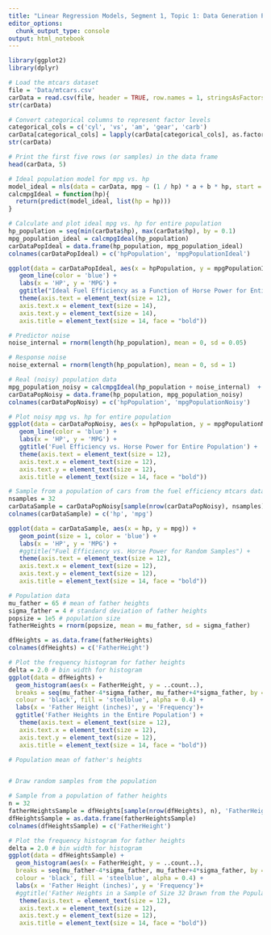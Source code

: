 ```yaml
---
title: "Linear Regression Models, Segment 1, Topic 1: Data Generation Process Sample & Population"
editor_options:
  chunk_output_type: console
output: html_notebook
---
```


```r
library(ggplot2)
library(dplyr)
```

```r
# Load the mtcars dataset
file = 'Data/mtcars.csv'
carData = read.csv(file, header = TRUE, row.names = 1, stringsAsFactors = FALSE)
str(carData)
```

```r
# Convert categorical columns to represent factor levels
categorical_cols = c('cyl', 'vs', 'am', 'gear', 'carb')
carData[categorical_cols] = lapply(carData[categorical_cols], as.factor)
str(carData)
```

```r
# Print the first five rows (or samples) in the data frame
head(carData, 5)
```

```r
# Ideal population model for mpg vs. hp 
model_ideal = nls(data = carData, mpg ~ (1 / hp) * a + b * hp, start = list(a = 1, b = 1))
calcmpgIdeal = function(hp){
  return(predict(model_ideal, list(hp = hp)))
}
```

```r
# Calculate and plot ideal mpg vs. hp for entire population
hp_population = seq(min(carData$hp), max(carData$hp), by = 0.1)
mpg_population_ideal = calcmpgIdeal(hp_population)
carDataPopIdeal = data.frame(hp_population, mpg_population_ideal)
colnames(carDataPopIdeal) = c('hpPopulation', 'mpgPopulationIdeal')

ggplot(data = carDataPopIdeal, aes(x = hpPopulation, y = mpgPopulationIdeal)) +
   geom_line(color = 'blue') +
   labs(x = 'HP', y = 'MPG') + 
   ggtitle("Ideal Fuel Efficiency as a Function of Horse Power for Entire Population") +
   theme(axis.text = element_text(size = 12),
   axis.text.x = element_text(size = 14),
   axis.text.y = element_text(size = 14),
   axis.title = element_text(size = 14, face = "bold"))
```

```r
# Predictor noise
noise_internal = rnorm(length(hp_population), mean = 0, sd = 0.05)

# Response noise
noise_external = rnorm(length(hp_population), mean = 0, sd = 1)

# Real (noisy) population data
mpg_population_noisy = calcmpgIdeal(hp_population + noise_internal)  + noise_external
carDataPopNoisy = data.frame(hp_population, mpg_population_noisy)
colnames(carDataPopNoisy) = c('hpPopulation', 'mpgPopulationNoisy')

# Plot noisy mpg vs. hp for entire population
ggplot(data = carDataPopNoisy, aes(x = hpPopulation, y = mpgPopulationNoisy)) +
   geom_line(color = 'blue') +
   labs(x = 'HP', y = 'MPG') + 
   ggtitle('Fuel Efficiency vs. Horse Power for Entire Population') +
   theme(axis.text = element_text(size = 12),
   axis.text.x = element_text(size = 12),
   axis.text.y = element_text(size = 12),
   axis.title = element_text(size = 14, face = "bold"))  
```

```r
# Sample from a population of cars from the fuel efficiency mtcars dataset
nsamples = 32
carDataSample = carDataPopNoisy[sample(nrow(carDataPopNoisy), nsamples), ]
colnames(carDataSample) = c('hp', 'mpg')

ggplot(data = carDataSample, aes(x = hp, y = mpg)) +
   geom_point(size = 1, color = 'blue') +
   labs(x = 'HP', y = 'MPG') + 
   #ggtitle("Fuel Efficiency vs. Horse Power for Random Samples") +
   theme(axis.text = element_text(size = 12),
   axis.text.x = element_text(size = 12),
   axis.text.y = element_text(size = 12),
   axis.title = element_text(size = 14, face = "bold"))
```

```r
# Population data
mu_father = 65 # mean of father heights
sigma_father = 4 # standard deviation of father heights
popsize = 1e5 # population size
fatherHeights = rnorm(popsize, mean = mu_father, sd = sigma_father)

dfHeights = as.data.frame(fatherHeights)
colnames(dfHeights) = c('FatherHeight')

# Plot the frequency histogram for father heights
delta = 2.0 # bin width for histogram
ggplot(data = dfHeights) +
  geom_histogram(aes(x = FatherHeight, y = ..count..),
  breaks = seq(mu_father-4*sigma_father, mu_father+4*sigma_father, by = delta),
  colour = 'black', fill = 'steelblue', alpha = 0.4) +
  labs(x = 'Father Height (inches)', y = 'Frequency')+
  ggtitle('Father Heights in the Entire Population') +
   theme(axis.text = element_text(size = 12),
   axis.text.x = element_text(size = 12),
   axis.text.y = element_text(size = 12),
   axis.title = element_text(size = 14, face = "bold"))
```

```r
# Population mean of father's heights


# Draw random samples from the population 

```

```r
# Sample from a population of father heights
n = 32
fatherHeightsSample = dfHeights[sample(nrow(dfHeights), n), 'FatherHeight']
dfHeightsSample = as.data.frame(fatherHeightsSample)
colnames(dfHeightsSample) = c('FatherHeight')

# Plot the frequency histogram for father heights
delta = 2.0 # bin width for histogram
ggplot(data = dfHeightsSample) +
  geom_histogram(aes(x = FatherHeight, y = ..count..),
  breaks = seq(mu_father-4*sigma_father, mu_father+4*sigma_father, by = delta),
  colour = 'black', fill = 'steelblue', alpha = 0.4) +
  labs(x = 'Father Height (inches)', y = 'Frequency')+
  #ggtitle('Father Heights in a Sample of Size 32 Drawn from the Population') +
   theme(axis.text = element_text(size = 12),
   axis.text.x = element_text(size = 12),
   axis.text.y = element_text(size = 12),
   axis.title = element_text(size = 14, face = "bold"))
```
